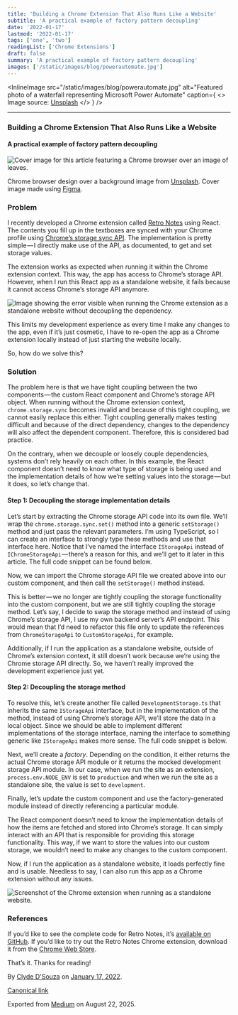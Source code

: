 ```yaml
---
title: 'Building a Chrome Extension That Also Runs Like a Website'
subtitle: 'A practical example of factory pattern decoupling'
date: '2022-01-17'
lastmod: '2022-01-17'
tags: ['one', 'two']
readingList: ['Chrome Extensions']
draft: false
summary: 'A practical example of factory pattern decoupling'
images: ['/static/images/blog/powerautomate.jpg']
---
```


<InlineImage
  src="/static/images/blog/powerautomate.jpg"
  alt="Featured photo of a waterfall representing Microsoft Power Automate"
  caption={
    <>
      Image source: <a href="https://unsplash.com/photos/waAAaeC9hns">Unsplash</a>
    </>
  }
/>

---

### Building a Chrome Extension That Also Runs Like a Website

#### A practical example of factory pattern decoupling

![Cover image for this article featuring a Chrome browser over an image of leaves.](https://cdn-images-1.medium.com/max/2560/1*KPzOi05aaoK0qwupGW6vLg.png)

Chrome browser design over a background image from [Unsplash](https://unsplash.com/photos/qLW70Aoo8BE). Cover image made using [Figma](http://figma.com).

### Problem

I recently developed a Chrome extension called [Retro Notes](https://bit.ly/retro-notes-ext) using React. The contents you fill up in the textboxes are synced with your Chrome profile using [Chrome’s storage sync API](https://developer.chrome.com/docs/extensions/reference/storage/). The implementation is pretty simple — I directly make use of the API, as documented, to get and set storage values.

The extension works as expected when running it within the Chrome extension context. This way, the app has access to Chrome’s storage API. However, when I run this React app as a standalone website, it fails because it cannot access Chrome’s storage API anymore.

![Image showing the error visible when running the Chrome extension as a standalone website without decoupling the dependency.](https://cdn-images-1.medium.com/max/1200/1*aJGAdtam6Es7Y48yH9CB_w.png)

This limits my development experience as every time I make any changes to the app, even if it’s just cosmetic, I have to re-open the app as a Chrome extension locally instead of just starting the website locally.

So, how do we solve this?

### Solution

The problem here is that we have tight coupling between the two components — the custom React component and Chrome’s storage API object. When running without the Chrome extension context, `chrome.storage.sync` becomes invalid and because of this tight coupling, we cannot easily replace this either. Tight coupling generally makes testing difficult and because of the direct dependency, changes to the dependency will also affect the dependent component. Therefore, this is considered bad practice.

On the contrary, when we decouple or loosely couple dependencies, systems don’t rely heavily on each other. In this example, the React component doesn’t need to know what type of storage is being used and the implementation details of how we’re setting values into the storage — but it does, so let’s change that.

#### Step 1: Decoupling the storage implementation details

Let’s start by extracting the Chrome storage API code into its own file. We’ll wrap the `chrome.storage.sync.set()` method into a generic `setStorage()` method and just pass the relevant parameters. I’m using TypeScript, so I can create an interface to strongly type these methods and use that interface here. Notice that I’ve named the interface `IStorageApi` instead of `IChromeStorageApi` — there’s a reason for this, and we’ll get to it later in this article. The full code snippet can be found below.

Now, we can import the Chrome storage API file we created above into our custom component, and then call the `setStorage()` method instead.

This is better — we no longer are tightly coupling the storage functionality into the custom component, but we are still tightly coupling the storage method. Let’s say, I decide to swap the storage method and instead of using Chrome’s storage API, I use my own backend server’s API endpoint. This would mean that I’d need to refactor this file only to update the references from `ChromeStorageApi` to `CustomStorageApi`, for example.

Additionally, if I run the application as a standalone website, outside of Chrome’s extension context, it still doesn’t work because we’re using the Chrome storage API directly. So, we haven’t really improved the development experience just yet.

#### Step 2: Decoupling the storage method

To resolve this, let’s create another file called `DevelopmentStorage.ts` that inherits the same `IStorageApi` interface, but in the implementation of the method, instead of using Chrome’s storage API, we’ll store the data in a local object. Since we should be able to implement different implementations of the storage interface, naming the interface to something generic like `IStorageApi` makes more sense. The full code snippet is below.

Next, we’ll create a _factory_. Depending on the condition, it either returns the actual Chrome storage API module or it returns the mocked development storage API module. In our case, when we run the site as an extension, `process.env.NODE_ENV` is set to `production` and when we run the site as a standalone site, the value is set to `development`.

Finally, let’s update the custom component and use the factory-generated module instead of directly referencing a particular module.

The React component doesn’t need to know the implementation details of how the items are fetched and stored into Chrome’s storage. It can simply interact with an API that is responsible for providing this storage functionality. This way, if we want to store the values into our custom storage, we wouldn’t need to make any changes to the custom component.

Now, if I run the application as a standalone website, it loads perfectly fine and is usable. Needless to say, I can also run this app as a Chrome extension without any issues.

![Screenshot of the Chrome extension when running as a standalone website.](https://cdn-images-1.medium.com/max/1200/1*FRopUd76mw5NFeMRvyGCNw.png)

### References

If you’d like to see the complete code for Retro Notes, it’s [available on GitHub](https://github.com/ClydeDz/retro-notes-chrome-extension). If you’d like to try out the Retro Notes Chrome extension, download it from the [Chrome Web Store](https://bit.ly/retro-notes-ext).

That’s it. Thanks for reading!

By [Clyde D'Souza](https://medium.com/@clydedz) on [January 17, 2022](https://medium.com/p/e9502b4f260f).

[Canonical link](https://medium.com/@clydedz/building-a-chrome-extension-that-also-runs-like-a-website-e9502b4f260f)

Exported from [Medium](https://medium.com) on August 22, 2025.
